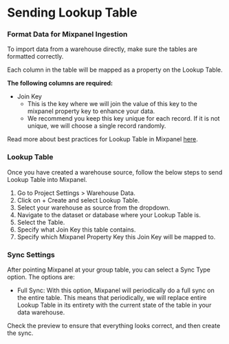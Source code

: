 # Sending Lookup Table

### Format Data for Mixpanel Ingestion

To import data from a warehouse directly, make sure the tables are formatted correctly.

Each column in the table will be mapped as a property on the Lookup Table.

**The following columns are required:** 

- Join Key
    - This is the key where we will join the value of this key to the mixpanel property key to enhance your data. 
    - We recommend you keep this key unique for each record. If it is not unique, we will choose a single record randomly. 

Read more about best practices for Lookup Table in Mixpanel [here](/docs/data-structure/advanced/lookup-tables).


### Lookup Table

Once you have created a warehouse source, follow the below steps to send Lookup Table into Mixpanel.
1. Go to Project Settings > Warehouse Data.
2. Click on + Create and select Lookup Table.
3. Select your warehouse as source from the dropdown.
4. Navigate to the dataset or database where your Lookup Table is.
5. Select the Table.
6. Specify what Join Key this table contains.
7. Specify which Mixpanel Property Key this Join Key will be mapped to. 

### Sync Settings
After pointing Mixpanel at your group table, you can select a Sync Type option. The options are:   
- Full Sync: With this option, Mixpanel will periodically do a full sync on the entire table. This means that periodically, we will replace entire Lookup Table in its entirety with the current state of the table in your data warehouse. 

Check the preview to ensure that everything looks correct, and then create the sync.
